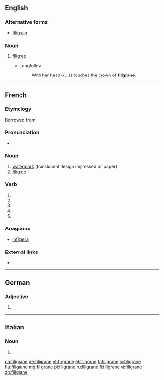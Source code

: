 ==English==

===Alternative forms===
* [[filigrain]]

===Noun===
{{en-noun|~}}

# {{label|en|obsolete}} [[filigree]]
#* Longfellow
#*: With her head {{...}} touches the crown of '''filigrane'''.

{{Webster 1913}}

----

==French==

===Etymology===
Borrowed from {{etyl|it|fr}} {{l|it|filigrana}}

===Pronunciation===
* {{IPA|/fi.li.gʁan/|lang=fr}}

===Noun===
{{fr-noun|m}}

# [[watermark]] (translucent design impressed on paper)
# [[filigree]]

===Verb===
{{fr-verb-form}}

# {{inflection of|filigraner||1|s|pres|indc|lang=fr}}
# {{inflection of|filigraner||3|s|pres|indc|lang=fr}}
# {{inflection of|filigraner||1|s|pres|subj|lang=fr}}
# {{inflection of|filigraner||3|s|pres|subj|lang=fr}}
# {{inflection of|filigraner||2|s|impr|lang=fr}}

===Anagrams===
* [[infligera#French|infligera]]

===External links===
* {{R:TLFi}}

----

==German==

===Adjective===
{{head|de|adjective form}}

# {{inflected form of|filigran|lang=de}}

----

==Italian==

===Noun===
{{head|it|noun plural form|g=f}}

# {{plural of|filigrana|lang=it}}

[[ca:filigrane]]
[[de:filigrane]]
[[et:filigrane]]
[[el:filigrane]]
[[fr:filigrane]]
[[io:filigrane]]
[[hu:filigrane]]
[[mg:filigrane]]
[[pl:filigrane]]
[[ru:filigrane]]
[[fi:filigrane]]
[[vi:filigrane]]
[[zh:filigrane]]